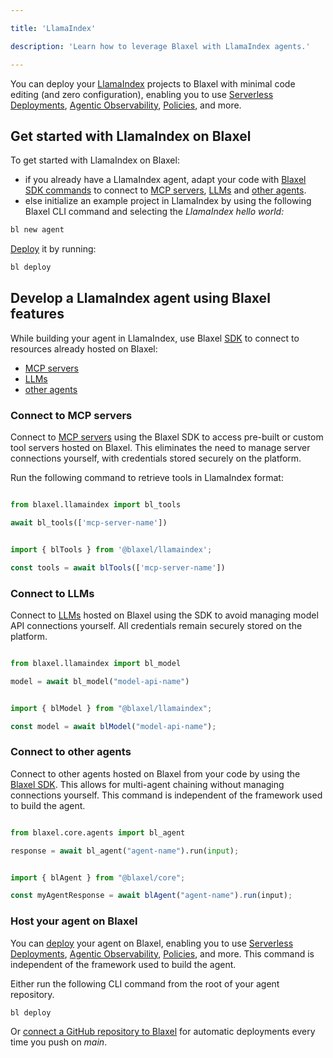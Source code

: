 ```yaml
---

title: 'LlamaIndex'

description: 'Learn how to leverage Blaxel with LlamaIndex agents.'

---
```


You can deploy your [LlamaIndex](https://www.llamaindex.ai/) projects to Blaxel with minimal code editing (and zero configuration), enabling you to use [Serverless Deployments](../Infrastructure/Global-Inference-Network), [Agentic Observability](../Observability/Overview), [Policies](../Model-Governance/Policies), and more.

## Get started with LlamaIndex on Blaxel

To get started with LlamaIndex on Blaxel:

- if you already have a LlamaIndex agent, adapt your code with [Blaxel SDK commands](../Agents/Develop-an-agent) to connect to [MCP servers](../Functions/Overview), [LLMs](../Models/Overview) and [other agents](../Agents/Overview).
- else initialize an example project in LlamaIndex by using the following Blaxel CLI command and selecting the *LlamaIndex hello world:*

```bash
bl new agent
```

[Deploy](../Agents/Deploy-an-agent) it by running:

```bash
bl deploy
```

## Develop a LlamaIndex agent using Blaxel features

While building your agent in LlamaIndex, use Blaxel [SDK](../sdk-reference/introduction) to connect to resources already hosted on Blaxel:

- [MCP servers](../Functions/Overview)
- [LLMs](../Models/Overview)
- [other agents](../Agents/Overview)

### Connect to MCP servers

Connect to [MCP servers](../Functions/Overview) using the Blaxel SDK to access pre-built or custom tool servers hosted on Blaxel. This eliminates the need to manage server connections yourself, with credentials stored securely on the platform.

Run the following command to retrieve tools in LlamaIndex format:

<CodeGroup>

```python Python

from blaxel.llamaindex import bl_tools

await bl_tools(['mcp-server-name'])

```

```typescript TypeScript

import { blTools } from '@blaxel/llamaindex';

const tools = await blTools(['mcp-server-name'])

```

</CodeGroup>

### Connect to LLMs

Connect to [LLMs](../Models/Overview) hosted on Blaxel using the SDK to avoid managing model API connections yourself. All credentials remain securely stored on the platform.

<CodeGroup>

```python Python

from blaxel.llamaindex import bl_model

model = await bl_model("model-api-name")

```

```typescript TypeScript

import { blModel } from "@blaxel/llamaindex";

const model = await blModel("model-api-name");

```

</CodeGroup>

### Connect to other agents

Connect to other agents hosted on Blaxel from your code by using the [Blaxel SDK](../sdk-reference/introduction). This allows for multi-agent chaining without managing connections yourself. This command is independent of the framework used to build the agent.

<CodeGroup>

```python Python

from blaxel.core.agents import bl_agent

response = await bl_agent("agent-name").run(input);

```

```typescript TypeScript

import { blAgent } from "@blaxel/core";

const myAgentResponse = await blAgent("agent-name").run(input);

```

</CodeGroup>

### Host your agent on Blaxel

You can [deploy](../Agents/Deploy-an-agent) your agent on Blaxel, enabling you to use [Serverless Deployments](../Infrastructure/Global-Inference-Network), [Agentic Observability](../Observability/Overview), [Policies](../Model-Governance/Policies), and more. This command is independent of the framework used to build the agent.

Either run the following CLI command from the root of your agent repository.

```bash
bl deploy
```

Or [connect a GitHub repository to Blaxel](../Agents/Github-integration) for automatic deployments every time you push on *main*.